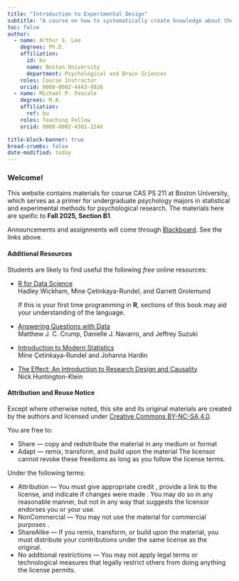 ```yaml
---
title: "Introduction to Experimental Design"
subtitle: "A course on how to systematically create knowledge about the world."
toc: false
author: 
  - name: Arthur S. Lee
    degrees: Ph.D.
    affiliation:
      id: bu
      name: Boston University
      department: Psychological and Brain Sciences
    roles: Course Instructor
    orcid: 0000-0002-4443-9926
  - name: Michael P. Pascale
    degrees: M.A.
    affiliation:
      ref: bu
    roles: Teaching Fellow
    orcid: 0000-0002-4381-224X

title-block-banner: true
bread-crumbs: false
date-modified: today
---
```


### Welcome!

This website contains materials for course CAS PS 211 at Boston University, which serves as a primer for undergraduate psychology majors in statistical and experimental methods for psychological research. The materials here are speific to **Fall 2025, Section B1**.

Announcements and assignments will come through [Blackboard](https://learn.bu.edu/ultra/courses/_261733_1/announcements). See the links above.


#### Additional Resources

Students are likely to find useful the following _free_ online resources:

- [R for Data Science](https://r4ds.hadley.nz/)  
  [Hadley Wickham, Mine Çetinkaya-Rundel, and Garrett Grolemund]{.small}

  If this is your first time programming in **R**, sections of this book may aid your understanding of the language.

- [Answering Questions with Data](https://www.crumplab.com/statistics/)  
  [Matthew J. C. Crump, Danielle J. Navarro, and Jeffrey Suzuki]{.small}

- [Introduction to Modern Statistics](https://openintro-ims.netlify.app/)  
  [Mine Çetinkaya-Rundel and Johanna Hardin]{.small}

- [The Effect: An Introduction to Research Design and Causality](https://theeffectbook.net/index.html)  
  [Nick Huntington-Klein]{.small}

#### Attribution and Reuse Notice

Except where otherwise noted, this site and its original materials are created by the authors and licensed under [Creative Commons BY-NC-SA 4.0](https://creativecommons.org/licenses/by-nc-sa/4.0/).


::: {.text-muted .small}
You are free to:

- Share — copy and redistribute the material in any medium or format
- Adapt — remix, transform, and build upon the material
The licensor cannot revoke these freedoms as long as you follow the license terms.

Under the following terms:

- Attribution — You must give appropriate credit , provide a link to the license, and indicate if changes were made . You may do so in any reasonable manner, but not in any way that suggests the licensor endorses you or your use.
- NonCommercial — You may not use the material for commercial purposes .
- ShareAlike — If you remix, transform, or build upon the material, you must distribute your contributions under the same license as the original.
- No additional restrictions — You may not apply legal terms or technological measures that legally restrict others from doing anything the license permits.
:::